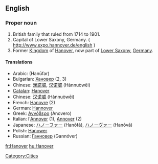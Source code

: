 ==English==

===Proper noun===
{{en-proper noun}}

# British family that ruled from 1714 to 1901.
# Capital of Lower Saxony, Germany. ( http://www.expo.hannover.de/english )
# Former [[Kingdom]] of [[Hanover]], now part of [[Lower Saxony]], [[Germany]].

====Translations====
* Arabic: {{Arab|[[هانوفر]]}} (Hanūfar)
* Bulgarian: [[Хановер]] (2, 3)
* Chinese: [[漢諾威]], [[汉诺威]] (Hànnuòwēi)
* [[Catalan]]: [[Hanover]]
* Chinese: [[汉诺威]] (Hànnuòwēi)
* French: [[Hanovre]] (2)
* German: [[Hannover]]
* Greek: [[Αννόβερο]] (Anovero) {{n}}
* Italian: l'[[Annover]] {{m}} (1), [[Annover]] {{f}} (2)
* Japanese: [[ハノーファー]] (Hanōfā), [[ハノーヴァー]] (Hanōvā)
* Polish: [[Hanower]]
* Russian: [[Ганновер]] {{m}} (Gannóver)

[[Category:Cities]]

[[fr:Hanover]]
[[hu:Hanover]]